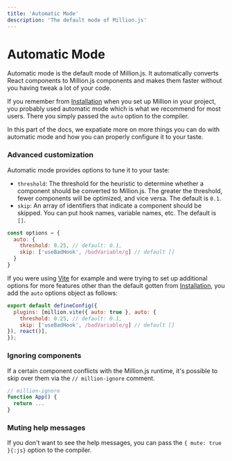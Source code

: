 ```yaml
---
title: 'Automatic Mode'
description: 'The default mode of Million.js'
---
```



# Automatic Mode

Automatic mode is the default mode of Million.js. It automatically converts React components to Million.js components and makes them faster without you having tweak a lot of your code.


If you remember from [Installation](/docs/install) when you set up Million in your project, you probably used automatic mode which is what we recommend for most users. There you simply passed the `auto` option to the compiler.

In this part of the docs, we expatiate more on more things you can do with automatic mode and how you can properly configure it to your taste.

### Advanced customization

Automatic mode provides options to tune it to your taste:

- `threshold`: The threshold for the heuristic to determine whether a component should be converted to Million.js. The greater the threshold, fewer components will be optimized, and vice versa. The default is `0.1`.
- `skip`: An array of identifiers that indicate a component should be skipped. You can put hook names, variable names, etc. The default is `[]`.

```js
const options = {
  auto: {
    threshold: 0.25, // default: 0.1,
    skip: ['useBadHook', /badVariable/g] // default []
  }
}
```


If you were using <a className="font-normal text-base" href='https://vitejs.dev/guide/'>Vite</a> for example and were trying to set up additional options for more features other than the default gotten from <a className="font-normal text-base" href="/docs/install">Installation</a>, you 
add the `auto` options object as follows:

```js
export default defineConfig({
  plugins: [million.vite({ auto: true }, auto: {
    threshold: 0.25, // default: 0.1,
    skip: ['useBadHook', /badVariable/g] // default []
}), react()],
});
```


### Ignoring components

If a certain component conflicts with the Million.js runtime, it's possible to skip over them via the `// million-ignore` comment.

```js
// million-ignore
function App() {
  return ...
}
```



### Muting help messages

If you don't want to see the help messages, you can pass the `{ mute: true }{:js}` option to the compiler.
